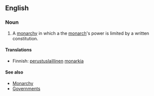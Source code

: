 ==English==
{{wikipedia}}

===Noun===
{{en-noun|sg=[[constitutional]] [[monarchy]]|constitutional monarchies}}

# A [[monarchy]] in which a the [[monarch]]'s power is limited by a written constitution.

====Translations====
{{top}}
* Finnish: [[perustuslaillinen]] [[monarkia]]
{{bottom}}

====See also====
*[[Monarchy]]
*[[Governments]]